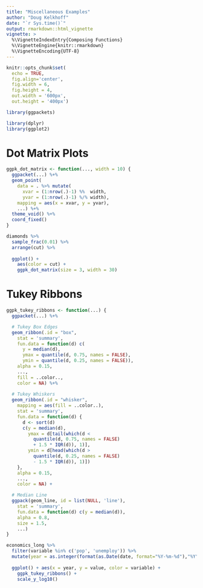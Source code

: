```yaml
--- 
title: "Miscellaneous Examples" 
author: "Doug Kelkhoff" 
date: "`r Sys.time()`"
output: rmarkdown::html_vignette
vignette: >
  %\VignetteIndexEntry{Composing Functions}
  %\VignetteEngine{knitr::rmarkdown}
  %\VignetteEncoding{UTF-8}
---
```


```r
knitr::opts_chunk$set(
  echo = TRUE, 
  fig.align='center', 
  fig.width = 6,
  fig.height = 4,
  out.width = '600px', 
  out.height = '400px') 

library(ggpackets)
```

```r
library(dplyr)
library(ggplot2)
```


# Dot Matrix Plots

```r
ggpk_dot_matrix <- function(..., width = 10) {
  ggpacket(...) %+%
  geom_point(
    data = . %>% mutate(
      xvar = (1:nrow(.)-1) %%  width, 
      yvar = (1:nrow(.)-1) %/% width),
    mapping = aes(x = xvar, y = yvar), 
    ...) %+% 
  theme_void() %+% 
  coord_fixed()
}
```

```r
diamonds %>% 
  sample_frac(0.01) %>%
  arrange(cut) %>%
  
  ggplot() + 
    aes(color = cut) + 
    ggpk_dot_matrix(size = 3, width = 30)
```

# Tukey Ribbons

```r
ggpk_tukey_ribbons <- function(...) {
  ggpacket(...) %+%

  # Tukey Box Edges
  geom_ribbon(.id = "box",
    stat = 'summary',
    fun.data = function(d) c(
      y = median(d),
      ymax = quantile(d, 0.75, names = FALSE),
      ymin = quantile(d, 0.25, names = FALSE)),
    alpha = 0.15, 
    ...,
    fill = ..color..,
    color = NA) %+%
    
  # Tukey Whiskers
  geom_ribbon(.id = "whisker",
    mapping = aes(fill = ..color..), 
    stat = 'summary',
    fun.data = function(d) {
      d <- sort(d)
      c(y = median(d),
        ymax = d[tail(which(d <
          quantile(d, 0.75, names = FALSE)
          + 1.5 * IQR(d)), 1)],
        ymin = d[head(which(d >
          quantile(d, 0.25, names = FALSE)
          - 1.5 * IQR(d)), 1)])
    },
    alpha = 0.15,
    ...,
    color = NA) +

  # Median Line
  ggpack(geom_line, id = list(NULL, 'line'),
    stat = 'summary',
    fun.data = function(d) c(y = median(d)),
    alpha = 0.8,
    size = 1.5,
    ...)
}
```

```r
economics_long %>% 
  filter(variable %in% c('pop', 'unemploy')) %>%
  mutate(year = as.integer(format(as.Date(date, format="%Y-%m-%d"),"%Y"))) %>%
  
  ggplot() + aes(x = year, y = value, color = variable) + 
    ggpk_tukey_ribbons() +
    scale_y_log10()
```
